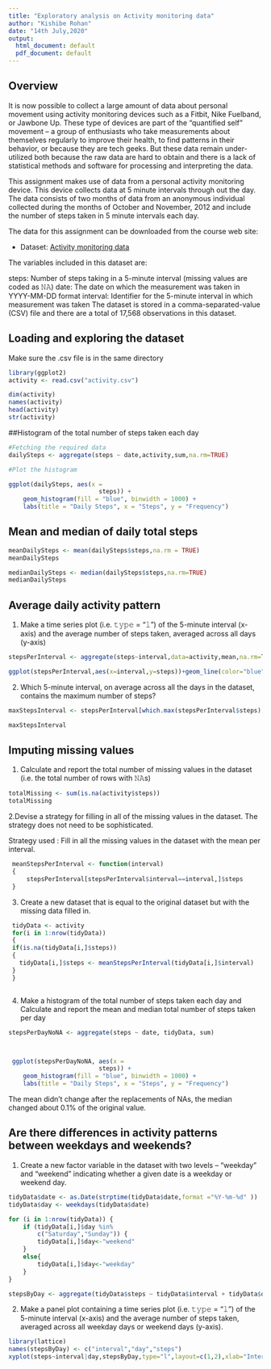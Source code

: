 ---
title: "Exploratory analysis on Activity monitoring data"
author: "Kishibe Rohan"
date: "14th July,2020"
output:
  html_document: default
  pdf_document: default
---

## Overview
It is now possible to collect a large amount of data about personal movement using activity monitoring devices such as a Fitbit, Nike Fuelband, or Jawbone Up. These type of devices are part of the “quantified self” movement – a group of enthusiasts who take measurements about themselves regularly to improve their health, to find patterns in their behavior, or because they are tech geeks. But these data remain under-utilized both because the raw data are hard to obtain and there is a lack of statistical methods and software for processing and interpreting the data.

This assignment makes use of data from a personal activity monitoring device. This device collects data at 5 minute intervals through out the day. The data consists of two months of data from an anonymous individual collected during the months of October and November, 2012 and include the number of steps taken in 5 minute intervals each day.

The data for this assignment can be downloaded from the course web site:

* Dataset: [Activity monitoring data](https://d396qusza40orc.cloudfront.net/repdata%2Fdata%2Factivity.zip) 

The variables included in this dataset are:

steps: Number of steps taking in a 5-minute interval (missing values are coded as 𝙽𝙰) 
date: The date on which the measurement was taken in YYYY-MM-DD format 
interval: Identifier for the 5-minute interval in which measurement was taken 
The dataset is stored in a comma-separated-value (CSV) file and there are a total of 17,568 observations in this dataset. 

## Loading and exploring the dataset 
Make sure the .csv file is in the same directory

```{r,echo=TRUE}
library(ggplot2)
activity <- read.csv("activity.csv")
```

```{r,results='hide'}
dim(activity)
names(activity)
head(activity)
str(activity)
```

##Histogram of the total number of steps taken each day

```{r,echo=TRUE}

#Fetching the required data 
dailySteps <- aggregate(steps ~ date,activity,sum,na.rm=TRUE)

#Plot the histogram

ggplot(dailySteps, aes(x =
                         steps)) +
    geom_histogram(fill = "blue", binwidth = 1000) +
    labs(title = "Daily Steps", x = "Steps", y = "Frequency")
```
## Mean and median of daily total steps
```{r}
meanDailySteps <- mean(dailySteps$steps,na.rm = TRUE)
meanDailySteps

```

```{r}
medianDailySteps <- median(dailySteps$steps,na.rm=TRUE)
medianDailySteps

```

## Average daily activity pattern

1. Make a time series plot (i.e. 𝚝𝚢𝚙𝚎 = "𝚕") of the 5-minute interval (x-axis) and the average number of steps taken, averaged across all days (y-axis)

```{r}
stepsPerInterval <- aggregate(steps~interval,data=activity,mean,na.rm=TRUE)

ggplot(stepsPerInterval,aes(x=interval,y=steps))+geom_line(color="blue",size = 1) + labs(title = "Average Daily Steps", x = "Interval", y = "Steps")
```

2. Which 5-minute interval, on average across all the days in the dataset, contains the maximum number of steps?

```{r}
maxStepsInterval <- stepsPerInterval[which.max(stepsPerInterval$steps),]$interval

maxStepsInterval
```

## Imputing missing values
1. Calculate and report the total number of missing values in the dataset (i.e. the total number of rows with 𝙽𝙰s)

```{r}
totalMissing <- sum(is.na(activity$steps))
totalMissing
```

2.Devise a strategy for filling in all of the missing values in the dataset. The strategy does not need to be sophisticated. 

 Strategy used : Fill in all the missing values in the dataset with the mean per interval.
 
```{r}
 
 meanStepsPerInterval <- function(interval)
 {
     stepsPerInterval[stepsPerInterval$interval==interval,]$steps
 }

```

3. Create a new dataset that is equal to the original dataset but with the missing data filled in.


```{r}
 tidyData <- activity
 for(i in 1:nrow(tidyData))
 {
 if(is.na(tidyData[i,]$steps))
 {
   tidyData[i,]$steps <- meanStepsPerInterval(tidyData[i,]$interval)
 }
 }



```

 4. Make a histogram of the total number of steps taken each day and Calculate and report the mean and median total number of steps taken per day
 
```{r}

stepsPerDayNoNA <- aggregate(steps ~ date, tidyData, sum)



 ggplot(stepsPerDayNoNA, aes(x =
                         steps)) +
    geom_histogram(fill = "blue", binwidth = 1000) +
    labs(title = "Daily Steps", x = "Steps", y = "Frequency")
```
  
The mean didn’t change after the replacements of NAs, the median changed about 0.1% of the original value.

## Are there differences in activity patterns between weekdays and weekends?

1. Create a new factor variable in the dataset with two levels – “weekday” and “weekend” indicating whether a given date is a weekday or weekend day.

```{r}
tidyData$date <- as.Date(strptime(tidyData$date,format ="%Y-%m-%d" ))
tidyData$day <- weekdays(tidyData$date)

for (i in 1:nrow(tidyData)) {
    if (tidyData[i,]$day %in%
        c("Saturday","Sunday")) {
        tidyData[i,]$day<-"weekend"
    }
    else{
        tidyData[i,]$day<-"weekday"
    }
}

stepsByDay <- aggregate(tidyData$steps ~ tidyData$interval + tidyData$day,tidyData,mean)

```

2. Make a panel plot containing a time series plot (i.e. 𝚝𝚢𝚙𝚎 = “𝚕”) of the 5-minute interval (x-axis) and the average number of steps taken, averaged across all weekday days or weekend days (y-axis).

```{r}
library(lattice)
names(stepsByDay) <- c("interval","day","steps")
xyplot(steps~interval|day,stepsByDay,type="l",layout=c(1,2),xlab="Interval",ylab="Steps")

```

